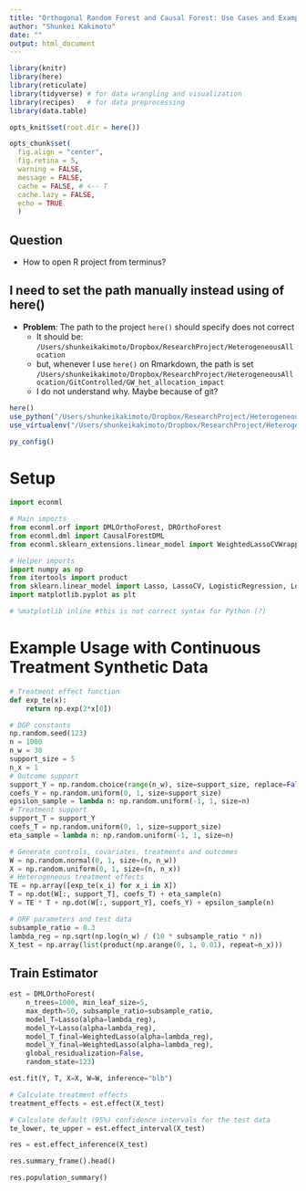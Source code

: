 ```yaml
---
title: "Orthogonal Random Forest and Causal Forest: Use Cases and Examples"
author: "Shunkei Kakimoto"
date: ""
output: html_document
---
```



```r
library(knitr)
library(here)
library(reticulate)
library(tidyverse) # for data wrangling and visualization
library(recipes)   # for data preprocessing
library(data.table)

opts_knit$set(root.dir = here())

opts_chunk$set(
  fig.align = "center", 
  fig.retina = 5,
  warning = FALSE, 
  message = FALSE,
  cache = FALSE, # <-- T
  cache.lazy = FALSE,
  echo = TRUE
  )
```

## Question
+ How to open R project from terminus?


## I need to set the path manually instead using of here()

+ **Problem**: The path to the project `here()` should specify does not correct
  * It should be: `/Users/shunkeikakimoto/Dropbox/ResearchProject/HeterogeneousAllocation`
  * but, whenever I use `here()` on Rmarkdown, the path is set `/Users/shunkeikakimoto/Dropbox/ResearchProject/HeterogeneousAllocation/GitControlled/GW_het_allocation_impact`
  * I do not understand why. Maybe because of git?


```r
here()
use_python("/Users/shunkeikakimoto/Dropbox/ResearchProject/HeterogeneousAllocation/myenv/bin/python")
use_virtualenv("/Users/shunkeikakimoto/Dropbox/ResearchProject/HeterogeneousAllocation/myenv/bin/activate_this.py")

py_config()
```

# Setup

```python
import econml

# Main imports
from econml.orf import DMLOrthoForest, DROrthoForest
from econml.dml import CausalForestDML
from econml.sklearn_extensions.linear_model import WeightedLassoCVWrapper, WeightedLasso, WeightedLassoCV

# Helper imports
import numpy as np
from itertools import product
from sklearn.linear_model import Lasso, LassoCV, LogisticRegression, LogisticRegressionCV
import matplotlib.pyplot as plt

# %matplotlib inline #this is not correct syntax for Python (?)
```

# Example Usage with Continuous Treatment Synthetic Data

```python
# Treatment effect function
def exp_te(x):
    return np.exp(2*x[0])
```

```python
# DGP constants
np.random.seed(123)
n = 1000
n_w = 30
support_size = 5
n_x = 1
# Outcome support
support_Y = np.random.choice(range(n_w), size=support_size, replace=False)
coefs_Y = np.random.uniform(0, 1, size=support_size)
epsilon_sample = lambda n: np.random.uniform(-1, 1, size=n)
# Treatment support 
support_T = support_Y
coefs_T = np.random.uniform(0, 1, size=support_size)
eta_sample = lambda n: np.random.uniform(-1, 1, size=n) 

# Generate controls, covariates, treatments and outcomes
W = np.random.normal(0, 1, size=(n, n_w))
X = np.random.uniform(0, 1, size=(n, n_x))
# Heterogeneous treatment effects
TE = np.array([exp_te(x_i) for x_i in X])
T = np.dot(W[:, support_T], coefs_T) + eta_sample(n)
Y = TE * T + np.dot(W[:, support_Y], coefs_Y) + epsilon_sample(n)

# ORF parameters and test data
subsample_ratio = 0.3
lambda_reg = np.sqrt(np.log(n_w) / (10 * subsample_ratio * n))
X_test = np.array(list(product(np.arange(0, 1, 0.01), repeat=n_x)))
```

## Train Estimator

```python
est = DMLOrthoForest(
    n_trees=1000, min_leaf_size=5,
    max_depth=50, subsample_ratio=subsample_ratio,
    model_T=Lasso(alpha=lambda_reg),
    model_Y=Lasso(alpha=lambda_reg),
    model_T_final=WeightedLasso(alpha=lambda_reg),
    model_Y_final=WeightedLasso(alpha=lambda_reg),
    global_residualization=False,
    random_state=123)
```

```python
est.fit(Y, T, X=X, W=W, inference="blb")
```

```python
# Calculate treatment effects
treatment_effects = est.effect(X_test)
```

```python
# Calculate default (95%) confidence intervals for the test data
te_lower, te_upper = est.effect_interval(X_test)
```

```python
res = est.effect_inference(X_test)
```

```python
res.summary_frame().head()
```

```python
res.population_summary()
```













